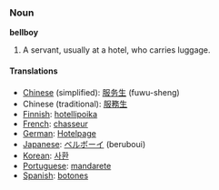 ===Noun===
'''bellboy'''
#A servant, usually at a hotel, who carries luggage.

====Translations====
*[[Chinese]] (simplified): [[服务生]] (fuwu-sheng)
*Chinese (traditional): [[服務生]]
*[[Finnish]]: [[hotellipoika]]
*[[French]]: [[chasseur]]
*[[German]]: [[Hotelpage]]
*[[Japanese]]: [[ベルボーイ]] (beruboui)
*[[Korean]]: [[사환]]
*[[Portuguese]]: [[mandarete]]
*[[Spanish]]: [[botones]]
